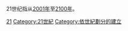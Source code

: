 {{EstablishmentsInCentury|20|21|20|22}}

21世纪指从[[2001年|2001年]]至[[2100年|2100年]]。
{{Commonscat|21st-century establishments}}

[[Category:3千纪建立|21]]
[[Category:21世紀|Category:21世紀]]
[[Category:依世紀劃分的建立|Category:依世紀劃分的建立]]